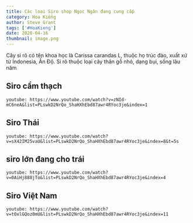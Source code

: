 ```yaml
---
title: Các loại Siro shop Ngọc Ngân đang cung cấp
category: Hoa Kiểng
author: Steve Grant
tags: ['#HoaKieng']
date: 2020-04-16
thumbnail: image.png
---
```


Cây si rô có tên khoa học là Carissa carandas L, thuộc họ trúc đào, xuất xứ từ Indonesia, 
Ấn Độ. Si rô thuộc loại cây thân gỗ nhỏ, dạng bụi, sống lâu năm

## Siro cẩm thạch

`youtube: https://www.youtube.com/watch?v=zNId-mC6neA&list=PLswkD2NrQo_ShaHXhEbd87awr4RYoc3je&index=1`

## Siro Thái 

`youtube: https://www.youtube.com/watch?v=sX42IM25vaU&list=PLswkD2NrQo_ShaHXhEbd87awr4RYoc3je&index=8&t=5s`

## siro lớn đang cho trái

`youtube: https://www.youtube.com/watch?v=0AiHj888jTo&list=PLswkD2NrQo_ShaHXhEbd87awr4RYoc3je&index=4`

## Siro Việt Nam

`youtube: https://www.youtube.com/watch?v=tOxlGQoz0mU&list=PLswkD2NrQo_ShaHXhEbd87awr4RYoc3je&index=11`
